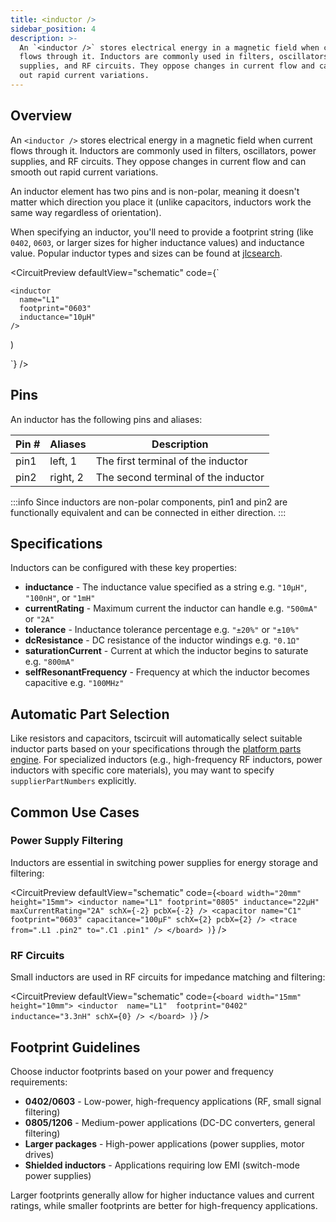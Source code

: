 ```yaml
---
title: <inductor />
sidebar_position: 4
description: >-
  An `<inductor />` stores electrical energy in a magnetic field when current
  flows through it. Inductors are commonly used in filters, oscillators, power 
  supplies, and RF circuits. They oppose changes in current flow and can smooth 
  out rapid current variations.
---
```


## Overview

An `<inductor />` stores electrical energy in a magnetic field when current flows through it. Inductors are commonly used in filters, oscillators, power supplies, and RF circuits. They oppose changes in current flow and can smooth out rapid current variations.

An inductor element has two pins and is non-polar, meaning it doesn't matter which direction you place it (unlike capacitors, inductors work the same way regardless of orientation).

When specifying an inductor, you'll need to provide a footprint string (like `0402`, `0603`, or larger sizes for higher inductance values) and inductance value. Popular inductor types and sizes can be found at [jlcsearch](https://jlcsearch.tscircuit.com/inductors/list).


<CircuitPreview
  defaultView="schematic"
  code={`

    <inductor
      name="L1"
      footprint="0603"
      inductance="10μH"
    />
  )

  `}
/>

## Pins

An inductor has the following pins and aliases:

| Pin # | Aliases | Description |
| ---------- | ------- | ----------- |
| pin1 | left, 1 | The first terminal of the inductor |
| pin2 | right, 2 | The second terminal of the inductor |

:::info
Since inductors are non-polar components, pin1 and pin2 are functionally equivalent and can be connected in either direction.
:::

## Specifications

Inductors can be configured with these key properties:

- **inductance** - The inductance value specified as a string e.g. `"10μH"`, `"100nH"`, or `"1mH"`
- **currentRating** - Maximum current the inductor can handle e.g. `"500mA"` or `"2A"`
- **tolerance** - Inductance tolerance percentage e.g. `"±20%"` or `"±10%"`
- **dcResistance** - DC resistance of the inductor windings e.g. `"0.1Ω"`
- **saturationCurrent** - Current at which the inductor begins to saturate e.g. `"800mA"`
- **selfResonantFrequency** - Frequency at which the inductor becomes capacitive e.g. `"100MHz"`

## Automatic Part Selection

Like resistors and capacitors, tscircuit will automatically select suitable inductor parts based on your specifications through the [platform parts engine](../guides/running-tscircuit/platform-configuration.md). For specialized inductors (e.g., high-frequency RF inductors, power inductors with specific core materials), you may want to specify `supplierPartNumbers` explicitly.

## Common Use Cases

### Power Supply Filtering
Inductors are essential in switching power supplies for energy storage and filtering:

<CircuitPreview
  defaultView="schematic"
  code={`
      <board width="20mm" height="15mm">
        <inductor
          name="L1"
          footprint="0805"
          inductance="22μH"
          maxCurrentRating="2A"
          schX={-2}
          pcbX={-2}
        />
        <capacitor
          name="C1"
          footprint="0603"
          capacitance="100μF"
          schX={2}
          pcbX={2}
        />
        <trace from=".L1 .pin2" to=".C1 .pin1" />
      </board>
    )
  `}
/>

### RF Circuits
Small inductors are used in RF circuits for impedance matching and filtering:

<CircuitPreview
  defaultView="schematic"
  code={`
    <board width="15mm" height="10mm">
      <inductor 
        name="L1" 
        footprint="0402" 
        inductance="3.3nH"
        schX={0}
      />
    </board>
  )
  `}
/>

## Footprint Guidelines

Choose inductor footprints based on your power and frequency requirements:

- **0402/0603** - Low-power, high-frequency applications (RF, small signal filtering)
- **0805/1206** - Medium-power applications (DC-DC converters, general filtering)  
- **Larger packages** - High-power applications (power supplies, motor drives)
- **Shielded inductors** - Applications requiring low EMI (switch-mode power supplies)

Larger footprints generally allow for higher inductance values and current ratings, while smaller footprints are better for high-frequency applications.
